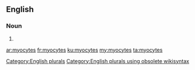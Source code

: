 ==English==

===Noun===
{{head|en}}

# {{plural of|myocyte}}

[[Category:English plurals]][[Category:English plurals using obsolete wikisyntax]]

[[ar:myocytes]]
[[fr:myocytes]]
[[ku:myocytes]]
[[my:myocytes]]
[[ta:myocytes]]